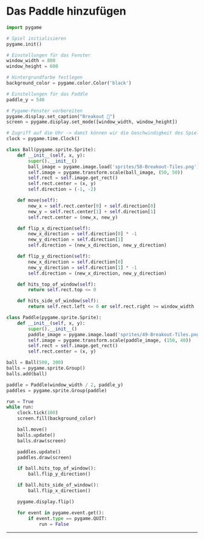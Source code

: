 # Das Paddle hinzufügen
```python showLineNumbers {13-14,53-59,65-66,77-78}
import pygame

# Spiel initialisieren
pygame.init()

# Einstellungen für das Fenster
window_width = 800
window_height = 600

# Hintergrundfarbe festlegen
background_color = pygame.color.Color('black')

# Einstellungen für das Paddle
paddle_y = 540

# Pygame-Fenster vorbereiten
pygame.display.set_caption("Breakout 👾")
screen = pygame.display.set_mode([window_width, window_height])

# Zugriff auf die Uhr -> damit können wir die Geschwindigkeit des Spiels anpassen
clock = pygame.time.Clock()

class Ball(pygame.sprite.Sprite):
    def __init__(self, x, y):
        super().__init__()
        ball_image = pygame.image.load('sprites/58-Breakout-Tiles.png')
        self.image = pygame.transform.scale(ball_image, (50, 50))
        self.rect = self.image.get_rect()
        self.rect.center = (x, y)
        self.direction = (-1, -2)

    def move(self):
        new_x = self.rect.center[0] + self.direction[0]
        new_y = self.rect.center[1] + self.direction[1]
        self.rect.center = (new_x, new_y)

    def flip_x_direction(self):
        new_x_direction = self.direction[0] * -1
        new_y_direction = self.direction[1]
        self.direction = (new_x_direction, new_y_direction)

    def flip_y_direction(self):
        new_x_direction = self.direction[0]
        new_y_direction = self.direction[1] * -1
        self.direction = (new_x_direction, new_y_direction)

    def hits_top_of_window(self):
        return self.rect.top <= 0

    def hits_side_of_window(self):
        return self.rect.left <= 0 or self.rect.right >= window_width

class Paddle(pygame.sprite.Sprite):
    def __init__(self, x, y):
        super().__init__()
        paddle_image = pygame.image.load('sprites/49-Breakout-Tiles.png')
        self.image = pygame.transform.scale(paddle_image, (150, 40))
        self.rect = self.image.get_rect()
        self.rect.center = (x, y)

ball = Ball(500, 300)
balls = pygame.sprite.Group()
balls.add(ball)

paddle = Paddle(window_width / 2, paddle_y)
paddles = pygame.sprite.Group(paddle)

run = True
while run:
    clock.tick(100)
    screen.fill(background_color)

    ball.move()
    balls.update()
    balls.draw(screen)

    paddles.update()
    paddles.draw(screen)

    if ball.hits_top_of_window():
        ball.flip_y_direction()

    if ball.hits_side_of_window():
        ball.flip_x_direction()

    pygame.display.flip()

    for event in pygame.event.get():
        if event.type == pygame.QUIT:
            run = False
```

---
